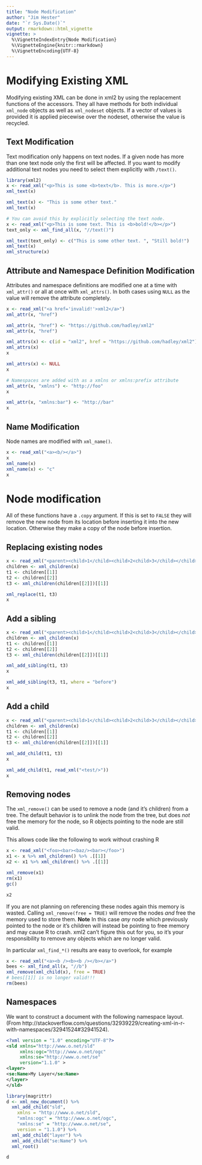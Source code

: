 ```yaml
---
title: "Node Modification"
author: "Jim Hester"
date: "`r Sys.Date()`"
output: rmarkdown::html_vignette
vignette: >
  %\VignetteIndexEntry{Node Modification}
  %\VignetteEngine{knitr::rmarkdown}
  %\VignetteEncoding{UTF-8}
---
```


# Modifying Existing XML

Modifying existing XML can be done in xml2 by using the replacement functions
of the accessors. They all have methods for both individual `xml_node` objects
as well as `xml_nodeset` objects. If a vector of values is provided it is
applied piecewise over the nodeset, otherwise the value is recycled.

## Text Modification ##

Text modification only happens on text nodes. If a given node has more than one
text node only the first will be affected. If you want to modify additional
text nodes you need to select them explicitly with `/text()`.

```r
library(xml2)
x <- read_xml("<p>This is some <b>text</b>. This is more.</p>")
xml_text(x)

xml_text(x) <- "This is some other text."
xml_text(x)

# You can avoid this by explicitly selecting the text node.
x <- read_xml("<p>This is some text. This is <b>bold!</b></p>")
text_only <- xml_find_all(x, "//text()")

xml_text(text_only) <- c("This is some other text. ", "Still bold!")
xml_text(x)
xml_structure(x)
```

## Attribute and Namespace Definition Modification ##

Attributes and namespace definitions are modified one at a time with
`xml_attr()` or all at once with `xml_attrs()`. In both cases using `NULL` as
the value will remove the attribute completely.

```r
x <- read_xml("<a href='invalid!'>xml2</a>")
xml_attr(x, "href")

xml_attr(x, "href") <- "https://github.com/hadley/xml2"
xml_attr(x, "href")

xml_attrs(x) <- c(id = "xml2", href = "https://github.com/hadley/xml2")
xml_attrs(x)
x

xml_attrs(x) <- NULL
x

# Namespaces are added with as a xmlns or xmlns:prefix attribute
xml_attr(x, "xmlns") <- "http://foo"
x

xml_attr(x, "xmlns:bar") <- "http://bar"
x
```

## Name Modification ##

Node names are modified with `xml_name()`.

```r
x <- read_xml("<a><b/></a>")
x
xml_name(x)
xml_name(x) <- "c"
x
```

# Node modification #
All of these functions have a `.copy` argument. If this is set to `FALSE` they
will remove the new node from its location before inserting it into the new
location. Otherwise they make a copy of the node before insertion.

## Replacing existing nodes ##
```r
x <- read_xml("<parent><child>1</child><child>2<child>3</child></child></parent>")
children <- xml_children(x)
t1 <- children[[1]]
t2 <- children[[2]]
t3 <- xml_children(children[[2]])[[1]]

xml_replace(t1, t3)
x
```

## Add a sibling ##
```r
x <- read_xml("<parent><child>1</child><child>2<child>3</child></child></parent>")
children <- xml_children(x)
t1 <- children[[1]]
t2 <- children[[2]]
t3 <- xml_children(children[[2]])[[1]]

xml_add_sibling(t1, t3)
x

xml_add_sibling(t3, t1, where = "before")
x
```

## Add a child ##
```r
x <- read_xml("<parent><child>1</child><child>2<child>3</child></child></parent>")
children <- xml_children(x)
t1 <- children[[1]]
t2 <- children[[2]]
t3 <- xml_children(children[[2]])[[1]]

xml_add_child(t1, t3)
x

xml_add_child(t1, read_xml("<test/>"))
x
```

## Removing nodes ##
The `xml_remove()` can be used to remove a node (and it's children) from a
tree. The default behavior is to unlink the node from the tree, but does _not_
free the memory for the node, so R objects pointing to the node are still
valid.

This allows code like the following to work without crashing R

```r
x <- read_xml("<foo><bar><baz/><bar></foo>")
x1 <- x %>% xml_children() %>% .[[1]]
x2 <- x1 %>% xml_children() %>% .[[1]]

xml_remove(x1)
rm(x1)
gc()

x2
```
If you are not planning on referencing these nodes again this memory is wasted.
Calling `xml_remove(free = TRUE)` will remove the nodes _and_ free the memory
used to store them.  **Note** In this case _any_ node which previously pointed
to the node or it's children will instead be pointing to free memory and may
cause R to crash. xml2 can't figure this out for you, so it's your
responsibility to remove any objects which are no longer valid.

In particular `xml_find_*()` results are easy to overlook, for example

```r
x <- read_xml("<a><b /><b><b /></b></a>")
bees <- xml_find_all(x, "//b")
xml_remove(xml_child(x), free = TRUE)
# bees[[1]] is no longer valid!!!
rm(bees)
```

## Namespaces ##

We want to construct a document with the following namespace layout. (From
http://stackoverflow.com/questions/32939229/creating-xml-in-r-with-namespaces/32941524#32941524).
```xml
<?xml version = "1.0" encoding="UTF-8"?>
<sld xmlns="http://www.o.net/sld"
     xmlns:ogc="http://www.o.net/ogc"
     xmlns:se="http://www.o.net/se"
     version="1.1.0" >
<layer>
<se:Name>My Layer</se:Name>
</layer>
</sld>
```

```r
library(magrittr)
d <- xml_new_document() %>%
  xml_add_child("sld",
    xmlns = "http://www.o.net/sld",
    "xmlns:ogc" = "http://www.o.net/ogc",
    "xmlns:se" = "http://www.o.net/se",
    version = "1.1.0") %>%
  xml_add_child("layer") %>%
  xml_add_child("se:Name") %>%
  xml_root()

d
```
